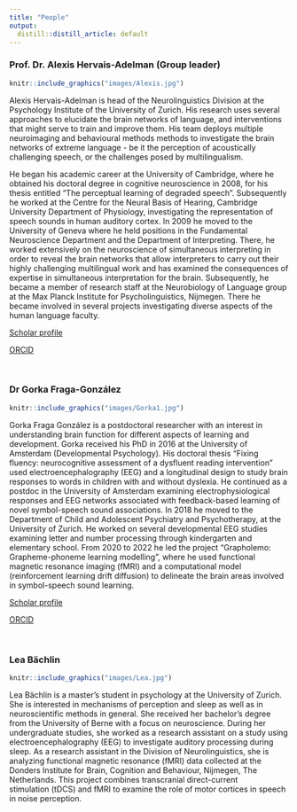 ```yaml
---
title: "People"
output: 
  distill::distill_article: default
---
```

 
### Prof. Dr. Alexis Hervais-Adelman (Group leader)

::: floatting
 ```r
knitr::include_graphics("images/Alexis.jpg")
```

Alexis Hervais-Adelman is head of the Neurolinguistics Division at the Psychology Institute of the University of Zurich. His research uses several approaches to elucidate the brain networks of language, and interventions that might serve to train and improve them. His team deploys multiple neuroimaging and behavioural methods methods to investigate the brain networks of extreme language - be it the perception of acoustically challenging speech, or the challenges posed by multilingualism.

He began his academic career at the University of Cambridge, where he obtained his doctoral degree in cognitive neuroscience in 2008, for his thesis entitled "The perceptual learning of degraded speech". Subsequently he worked at the Centre for the Neural Basis of Hearing, Cambridge University Department of Physiology, investigating the representation of speech sounds in human auditory cortex. In 2009 he moved to the University of Geneva where he held positions in the Fundamental Neuroscience Department and the Department of Interpreting. There, he worked extensively on the neuroscience of simultaneous interpreting in order to reveal the brain networks that allow interpreters to carry out their highly challenging multilingual work and has examined the consequences of expertise in simultaneous interpretation for the brain. Subsequently, he became a member of research staff at the Neurobiology of Language group at the Max Planck Institute for Psycholinguistics, Nijmegen. There he became involved in several projects investigating diverse aspects of the human language faculty.

[Scholar profile](https://scholar.google.com/citations?user=CSXgCEoAAAAJ&hl=en&oi=ao)

[ORCID](https://orcid.org/0000-0002-5232-626X)
:::

<br>

### Dr Gorka Fraga-González

::: floatting
```r
knitr::include_graphics("images/Gorka1.jpg")
```

Gorka Fraga González is a postdoctoral researcher with an interest in understanding brain function for different aspects of learning and development. Gorka received his PhD in 2016 at the University of Amsterdam (Developmental Psychology). His doctoral thesis "Fixing fluency: neurocognitive assessment of a dysfluent reading intervention" used electroencephalography (EEG) and a longitudinal design to study brain responses to words in children with and without dyslexia. He continued as a postdoc in the University of Amsterdam examining electrophysiological responses and EEG networks associated with feedback-based learning of novel symbol-speech sound associations. In 2018 he moved to the Department of Child and Adolescent Psychiatry and Psychotherapy, at the University of Zurich. He worked on several developmental EEG studies examining letter and number processing through kindergarten and elementary school. From 2020 to 2022 he led the project "Grapholemo: Grapheme-phoneme learning modelling", where he used functional magnetic resonance imaging (fMRI) and a computational model (reinforcement learning drift diffusion) to delineate the brain areas involved in symbol-speech sound learning.

[Scholar profile](https://scholar.google.com/citations?user=pSAXHtYAAAAJ&hl=en&oi=ao)

[ORCID](https://orcid.org/0000-0002-1857-8607)
:::

<br>

### Lea Bächlin

::: floatting
```r
knitr::include_graphics("images/Lea.jpg")
```

Lea Bächlin is a master's student in psychology at the University of Zurich. She is interested in mechanisms of perception and sleep as well as in neuroscientific methods in general. She received her bachelor's degree from the University of Berne with a focus on neuroscience. During her undergraduate studies, she worked as a research assistant on a study using electroencephalography (EEG) to investigate auditory processing during sleep. As a research assistant in the Division of Neurolinguistics, she is analyzing functional magnetic resonance (fMRI) data collected at the Donders Institute for Brain, Cognition and Behaviour, Nijmegen, The Netherlands. This project combines transcranial direct-current stimulation (tDCS) and fMRI to examine the role of motor cortices in speech in noise perception.
:::
